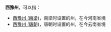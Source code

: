 '''西豫州'''，可以指：
*[[西豫州_(南梁)|西豫州 (南梁)]]，南梁时设置的州，在今河南省境
*[[西豫州_(唐朝)|西豫州 (唐朝)]]，唐朝时设置的州，在今云南省境

{{Disambig|X|Cat=三字中国州名消歧义}}